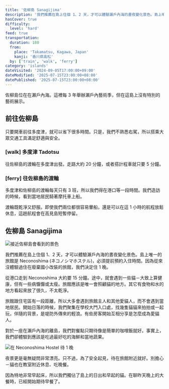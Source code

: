 ```yaml
---
title: '佐柳島 Sanagijima'
description: '我們推薦在島上住個 1、2 天，才可以體驗瀨戶內海的晝夜變化景色。島上唯一的旅館是 Neconoshima (ネコノシマホステル)，必須提前預約入住時間。因為從來沒體驗過住在廢棄國小改裝的旅館，我們決定住 1 晚。'
hasCover: true
difficulty:
  level: 'hard'
feed: true
transportation:
  duration: 180
  from:
    place: 'Takamatsu, Kagawa, Japan'
    kanji: '香川県高松'
  by: ['train', 'walk', 'ferry']
category: 'islands'
dateVisited: '2024-09-05T17:00:00+09:00'
dateModified: '2025-07-15T23:00:00+08:00'
datePublished: '2025-07-15T23:00:00+08:00'
---
```



佐柳島位在在瀨戶內海。這裡每 3 年舉辦瀨戶內藝術季，但在這島上沒有特別的藝術展示。

<Abstract transportation={frontmatter.transportation} />

## 前往佐柳島

只要開車前往多度津，就可以省下很多時間。只是，我們不熟悉右駕，所以搭乘大眾交通工具滿足舒適與安全。

### [walk] 多度津 Tadotsu

往佐柳島的渡輪在多度津出發。走路大約 20 分鐘，或者搭計程車就只要 5 分鐘。

### [ferry] 往佐柳島的渡輪

多度津和佐柳島的渡輪每天只有 3 班，所以我們得在港口等一段時間。我們造訪的時候，看到當地居民騎著摩托車上船。

渡輪既乾淨又舒服。即使我們兩位都很容易暈船，還是可以在這 1 小時的航程放鬆休息，這趟航程會在高見島短暫停留。

## 佐柳島 Sanagijima

![接近佐柳島會看到的景色](@assets/sanagijima/arriving.jpg)

我們推薦在島上住個 1、2 天，才可以體驗瀨戶內海的晝夜變化景色。島上唯一的旅館是 Neconoshima (ネコノシマホステル)，必須提前預約入住時間。因為從來沒體驗過住在廢棄國小改裝的旅館，我們決定住 1 晚。

從港口走到 Neconoshima 大約要 15 分鐘。途中，就會遇到一些貓－大致上算健康，但有一些病懨懨或太瘦。旅館應該是唯一會照顧貓的地方。其它有食物和水的地方看起來放了很久，不太乾淨。

旅館跟住宅區有一段距離，所以大多會遇到旅館主人和其他愛貓人，而不會遇到當地居民。開始日落的時候，我們聚集在學校大門入口處，找幾隻貓貓來拍拍或一起玩，伴隨的背景，是堤防外傳來的輕浪。有些房客開始互相分享是怎麼成為愛貓人。

對於一座在瀨戶內海的離島，我們對餐點只期待像是簡單的咖哩飯就好。事實上，我們卻體驗到應該是吃過最好吃的海鮮和當地蔬果。

![在 Neconoshima Hostel 待 1 晚](@assets/sanagijima/entrance.jpg)

夜景更是毫無疑問非常漂亮。只不過，為了安全起見，待在旅館附近就好。別擔心－貓也在教室附近休息、吃晚餐。

因為特地非常早起床，所以我們獨佔了島上的日出和早起的貓。在聊昨天晚上的大餐時，已經開始期待早餐了。
